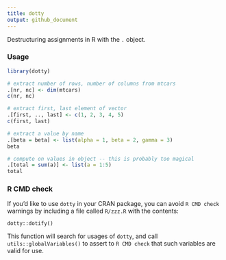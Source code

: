 ```yaml
---
title: dotty
output: github_document
---
```


Destructuring assignments in R with the `.` object.


### Usage

```r
library(dotty)

# extract number of rows, number of columns from mtcars
.[nr, nc] <- dim(mtcars)
c(nr, nc)

# extract first, last element of vector
.[first, .., last] <- c(1, 2, 3, 4, 5)
c(first, last)

# extract a value by name
.[beta = beta] <- list(alpha = 1, beta = 2, gamma = 3)
beta

# compute on values in object -- this is probably too magical
.[total = sum(a)] <- list(a = 1:5)
total
```


### R CMD check

If you'd like to use `dotty` in your CRAN package, you can avoid
`R CMD check` warnings by including a file called `R/zzz.R` with the contents:

```
dotty::dotify()
```

This function will search for usages of `dotty`, and call
`utils::globalVariables()` to assert to `R CMD check` that such variables
are valid for use.
